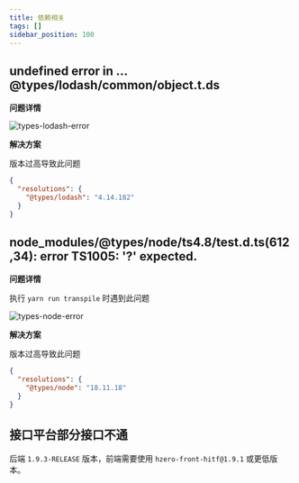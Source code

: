 ```yaml
---
title: 依赖相关
tags: []
sidebar_position: 100
---
```


## undefined error in ... @types/lodash/common/object.t.ds

**问题详情**

![types-lodash-error](./images/types-lodash-error.png)

**解决方案**

版本过高导致此问题

```json title=package.json
{
  "resolutions": {
    "@types/lodash": "4.14.182"
  }
}
```

## node_modules/@types/node/ts4.8/test.d.ts(612,34): error TS1005: '?' expected.

**问题详情**

执行 `yarn run transpile` 时遇到此问题

![types-node-error](./images/types-node-error.png)

**解决方案**

版本过高导致此问题

```json title=package.json
{
  "resolutions": {
    "@types/node": "18.11.18"
  }
}
```

## 接口平台部分接口不通

后端 `1.9.3-RELEASE` 版本，前端需要使用 `hzero-front-hitf@1.9.1` 或更低版本。
